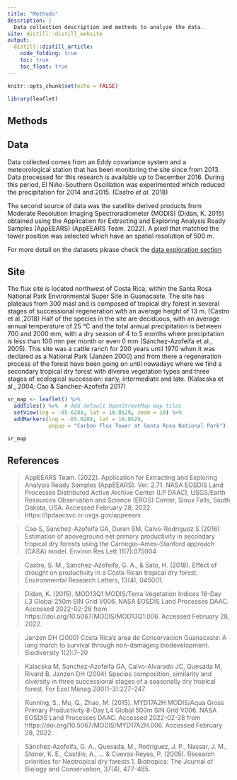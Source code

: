 ```yaml
---
title: "Methods"
description: |
  Data collection description and methods to analyze the data.
site: distill::distill_website
output:
  distill::distill_article:
    code_folding: true
    toc: true
    toc_float: true
---
```


```r
knitr::opts_chunk$set(echo = FALSE)

library(leaflet)
```

## Methods

<!-- 3. Methods (~200 words) -->

<!-- Data collection – Briefly describe your sampling procedure/experimental  -->
<!-- design/measurement protocols. How did you select a sample from a population in -->
<!-- a way that allows you to generalize? Please only describe the data that you  -->
<!-- actually analyze as part of this course project, not other things you have done  -->
<!-- as part of your thesis! -->

## Data

Data collected comes from an Eddy covariance system and a meteorological station
that has been monitoring the site since from 2013. Data processed for this research
is available up to December 2016. During this period, El Niño-Southern Oscillation
was experimented which reduced the precipitation for 2014 and 2015. (Castro _et al._ 2018)

The second source of data was the satellite derived products from Moderate 
Resolution Imaging Spectroradiometer (MODIS) (Didan, K. 2015) obtained using 
the Application for Extracting and Exploring Analysis Ready Samples (AρρEEARS) 
(AppEEARS Team. 2022). A pixel that matched the tower position was selected which
have an spatial resolution of 500 m.

For more detail on the datasets please check the [data exploration section](https://ronnyhdez.github.io/gpp_remote_sensing/eda.html)

<!-- Visual Elements – These are probably most important in this section to keep your -->
<!-- reader’s attention. Avoid lengthy method descriptions, and instead use maps of  -->
<!-- your study sites, diagrams of your experimental and sampling designs, and tables -->
<!-- with design statistics, such as number of sites/blocks/reps, and transects/plots -->
<!-- within reps. Ground or aerial photos of your field sites with diagrams drawn on  -->
<!-- top of them in PowerPoint can be very effective. -->

## Site

The flux site is located northwest of Costa Rica, within the Santa Rosa National Park Environmental Super Site in Guanacaste. The site has plateaus from 300 masl and is composed of tropical dry forest in several stages of successional regeneration with an average height of 13 m. (Castro et al.,2018) Half of the species in the site are deciduous, with an average annual temperature of 25 °C and the total annual precipitation is between 700 and 2000 mm, with a dry season of 4 to 5 months where precipitation is less than 100 mm per month or even 0 mm (Sánchez-Azofeifa et al., 2005). This site was a cattle ranch for 200 years until 1970 when it was declared as a National Park (Janzen 2000) and from there a regeneration process of the forest have been going on until nowadays where we find a secondary tropical dry forest with diverse vegetation types and three stages of ecological succession: early, intermediate and late. (Kalacska et al., 2004; Cao & Sanchez-Azofeifa 2017) 

```r
sr_map <- leaflet() %>%
  addTiles() %>%  # Add default OpenStreetMap map tiles
  setView(lng = -85.6288, lat = 10.8529, zoom = 10) %>% 
  addMarkers(lng = -85.6288, lat = 10.8529, 
             popup = "Carbon Flux Tower at Santa Rosa National Park")

sr_map
```

## References

 > AppEEARS Team. (2022). Application for Extracting and Exploring Analysis Ready Samples (AppEEARS). Ver. 2.71. NASA EOSDIS Land Processes Distributed Active Archive Center (LP DAAC), USGS/Earth Resources Observation and Science (EROS) Center, Sioux Falls, South Dakota, USA. Accessed February 28, 2022. https://lpdaacsvc.cr.usgs.gov/appeears
 
 > Cao S, Sanchez-Azofeifa GA, Duran SM, Calvo-Rodriguez S (2016) Estimation of aboveground net primary productivity in secondary tropical dry forests using the Carnegie–Ames–Stanford approach (CASA) model. Environ Res Lett 11(7):075004
 
 > Castro, S. M., Sanchez-Azofeifa, G. A., & Sato, H. (2018). Effect of drought on productivity in a Costa Rican tropical dry forest. Environmental Research Letters, 13(4), 045001.
 
 > Didan, K. (2015). MOD13Q1 MODIS/Terra Vegetation Indices 16-Day L3 Global 250m SIN Grid V006. NASA EOSDIS Land Processes DAAC. Accessed 2022-02-28 from https://doi.org/10.5067/MODIS/MOD13Q1.006. Accessed February 28, 2022.
 
 > Janzen DH (2000) Costa Rica's area de Conservacion Guanacaste: A long march to survival through non-damaging biodevelopment. Biodiversity 1(2):7–20
 
 > Kalacska M, Sanchez-Azofeifa GA, Calvo-Alvarado JC, Quesada M, Rivard B, Janzen DH (2004) Species composition, similarity and diversity in three successional stages of a seasonally dry tropical forest. For Ecol Manag 200(1–3):227–247

 > Running, S., Mu, Q., Zhao, M. (2015). MYD17A2H MODIS/Aqua Gross Primary Productivity 8-Day L4 Global 500m SIN Grid V006. NASA EOSDIS Land Processes DAAC. Accessed 2022-02-28 from https://doi.org/10.5067/MODIS/MYD17A2H.006. Accessed February 28, 2022.
 
 > Sánchez‐Azofeifa, G. A., Quesada, M., Rodríguez, J. P., Nassar, J. M., Stoner, K. E., Castillo, A., ... & Cuevas‐Reyes, P. (2005). Research priorities for Neotropical dry forests 1. Biotropica: The Journal of Biology and Conservation, 37(4), 477-485.


 

